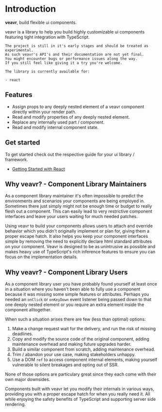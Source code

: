 # Introduction

**veavr**, build flexible ui components.

veavr is a library to help you build highly customizable ui components featuring tight integration with TypeScript.

```
The project is still in it's early stages and should be treated as experimental.
As such veavr's API's and their documentation are not yet final.
You might encounter bugs or performance issues along the way.
If you still feel like giving it a try you're welcome.

The library is currently available for:

- react
```

## Features

- Assign props to any deeply nested element of a veavr component directly within your render path.
- Read and modify properties of any deeply nested element.
- Replace any internally used part / component.
- Read and modify internal component state.

## Get started

To get started check out the respective guide for your ui library / framework.

- [Getting Started with React](?path=/docs/react-getting-started--docs)

## Why veavr? - Component Library Maintainers

As a component library maintainer it's often impossible to predict the environments and scenarios your components are being employed in. Sometimes there just simply might not be enough time or budget to really flesh out a component. This can easily lead to very restrictive component interfaces and leave your users waiting for much needed patches.

Using veavr to build your components allows users to attach and override behavior which you didn't originally implement or plan for, giving them a proper escape hatch. It also helps you keep your component interfaces simple by removing the need to explicitly declare html standard attributes on your component. Veavr is designed to be as unintrusive as possible and makes heavy use of TypeScript's rich inference features to ensure you can focus on the implementation details.

## Why veavr? - Component Library Users

As a component library user you have probably found yourself at least once in a situation where you haven't been able to fully use a component because it was missing some simple features or attributes. Perhaps you needed an `onClick` or `onKeyDown` event listener being passed down to that one deeply nested element or you require an extra element inside the component alltogether.

When such a situation arises there are few (less than optimal) options:

1. Make a change request wait for the delivery, and run the risk of missing deadlines.
2. Copy and modify the source code of the original component, adding maintenance overhead and making future upgrades harder.
3. Build a similar component from scratch, adding maintenance overhead.
4. Trim / abandon your use case, making stakeholders unhappy.
5. Use a DOM `ref` to access component internal elements, making yourself vulnerable to silent breakages and opting out of SSR.

None of those options are particulary great since they each come with their own major downsides.

Components built with veavr let you modify their internals in various ways, providing you with a proper escape hatch for when you really need it. All while enjoying the safety benefits of TypeScript and supporting server side rendering.
